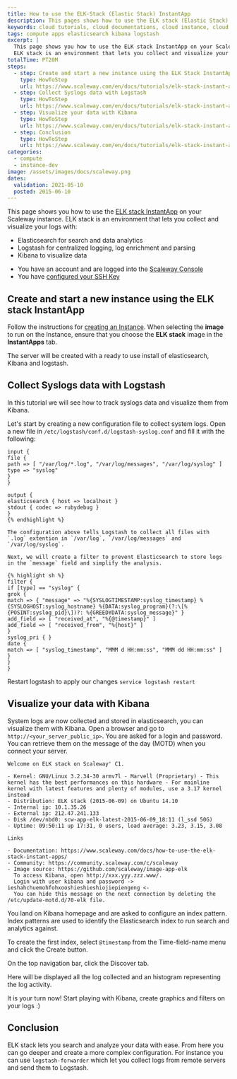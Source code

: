 ```yaml
---
title: How to use the ELK-Stack (Elastic Stack) InstantApp
description: This pages shows how to use the ELK stack (Elastic Stack) InstantApp
keywords: cloud tutorials, cloud documentations, cloud instance, cloud hosting, ubuntu server, debian server, linux server, Object Storage, S3, IAAS, baremetal, scalability, ARM, physical server, dedicated server, physicalization
tags: compute apps elasticsearch kibana logstash
excerpt: |
  This page shows you how to use the ELK stack InstantApp on your Scaleway instance.
  ELK stack is an environment that lets you collect and visualize your logs with Elasticsearch, Logstash and Kibana.
totalTime: PT20M
steps:
  - step: Create and start a new instance using the ELK Stack InstantApp
    type: HowToStep
    url: https://www.scaleway.com/en/docs/tutorials/elk-stack-instant-app/#-Create-and-start-a-new-instance-using-the-ELK-stack-InstantApp
  - step: Collect Syslogs data with Logstash
    type: HowToStep
    url: https://www.scaleway.com/en/docs/tutorials/elk-stack-instant-app/#-Collect-Syslogs-data-with-Logstash
  - step: Visualize your data with Kibana
    type: HowToStep
    url: https://www.scaleway.com/en/docs/tutorials/elk-stack-instant-app/#-Visualize-your-data-with-Kibana
  - step: Conclusion
    type: HowToStep
    url: https://www.scaleway.com/en/docs/tutorials/elk-stack-instant-app/#-Conclusion
categories:
  - compute
  - instance-dev
image: /assets/images/docs/scaleway.png
dates:
  validation: 2021-05-10
  posted: 2015-06-10
---
```


This page shows you how to use the [ELK stack InstantApp](https://www.scaleway.com/en/imagehub/) on your Scaleway instance.
ELK stack is an environment that lets you collect and visualize your logs with:

- Elasticsearch for search and data analytics
- Logstash for centralized logging, log enrichment and parsing
- Kibana to visualize data

<Message type="requirement">

- You have an account and are logged into the [Scaleway Console](https://console.scaleway.com)
- You have [configured your SSH Key](/console/my-project/how-to/create-ssh-key)

</Message>

## Create and start a new instance using the ELK stack InstantApp

Follow the instructions for [creating an Instance](/compute/instances/how-to/create-an-instance). When selecting the **image** to run on the Instance, ensure that you choose the **ELK stack** image in the **InstantApps** tab.

The server will be created with a ready to use install of elasticsearch, Kibana and logstash.

## Collect Syslogs data with Logstash

In this tutorial we will see how to track syslogs data and visualize them from Kibana.

Let's start by creating a new configuration file to collect system logs. Open a new file in `/etc/logstash/conf.d/logstash-syslog.conf` and fill it with the following:

```
input {
file {
path => [ "/var/log/*.log", "/var/log/messages", "/var/log/syslog" ]
type => "syslog"
}
}

output {
elasticsearch { host => localhost }
stdout { codec => rubydebug }
}
{% endhighlight %}

The configuration above tells Logstash to collect all files with `.log` extention in `/var/log`, `/var/log/messages` and `/var/log/syslog`.

Next, we will create a filter to prevent Elasticsearch to store logs in the `message` field and simplify the analysis.

{% highlight sh %}
filter {
if [type] == "syslog" {
grok {
match => { "message" => "%{SYSLOGTIMESTAMP:syslog_timestamp} %{SYSLOGHOST:syslog_hostname} %{DATA:syslog_program}(?:\[%{POSINT:syslog_pid}\])?: %{GREEDYDATA:syslog_message}" }
add_field => [ "received_at", "%{@timestamp}" ]
add_field => [ "received_from", "%{host}" ]
}
syslog_pri { }
date {
match => [ "syslog_timestamp", "MMM d HH:mm:ss", "MMM dd HH:mm:ss" ]
}
}
}
```

Restart logstash to apply our changes `service logstash restart`

## Visualize your data with Kibana

System logs are now collected and stored in elasticsearch, you can visualize them with Kibana. Open a browser and go to `http://<your_server_public_ip>`.
You are asked for a login and password. You can retrieve them on the message of the day (MOTD) when you connect your server.

```
Welcome on ELK stack on Scaleway' C1.

- Kernel: GNU/Linux 3.2.34-30 armv7l - Marvell (Proprietary) - This kernel has the best performances on this hardware - For mainline kernel with latest features and plenty of modules, use a 3.17 kernel instead
- Distribution: ELK stack (2015-06-09) on Ubuntu 14.10
- Internal ip: 10.1.35.26
- External ip: 212.47.241.133
- Disk /dev/nbd0: scw-app-elk-latest-2015-06-09_18:11 (l_ssd 50G)
- Uptime: 09:50:11 up 17:31, 0 users, load average: 3.23, 3.15, 3.08

Links

- Documentation: https://www.scaleway.com/docs/how-to-use-the-elk-stack-instant-apps/
- Community: https://community.scaleway.com/c/scaleway
- Image source: https://github.com/scaleway/image-app-elk
  To access Kibana, open http://xxx.yyy.zzz.www/.
  Login with user kibana and password -> ieshahchuemohfohxooshieshieshiojiepiengeng <-
  You can hide this message on the next connection by deleting the /etc/update-motd.d/70-elk file.
  ```

You land on Kibana homepage and are asked to configure an index pattern. Index patterns are used to identify the Elasticsearch index to run search and analytics against.

<Lightbox src="scaleway-kibana01.png" alt="" />

To create the first index, select `@timestamp` from the Time-field-name menu and click the Create button.

On the top navigation bar, click the Discover tab.

Here will be displayed all the log collected and an histogram representing the log activity.

<Lightbox src="scaleway-kibana02.png" alt="" />

It is your turn now! Start playing with Kibana, create graphics and filters on your logs :)

## Conclusion

ELK stack lets you search and analyze your data with ease. From here you can go deeper and create a more complex configuration.
For instance you can use `logstash-forwarder` which let you collect logs from remote servers and send them to Logstash.
